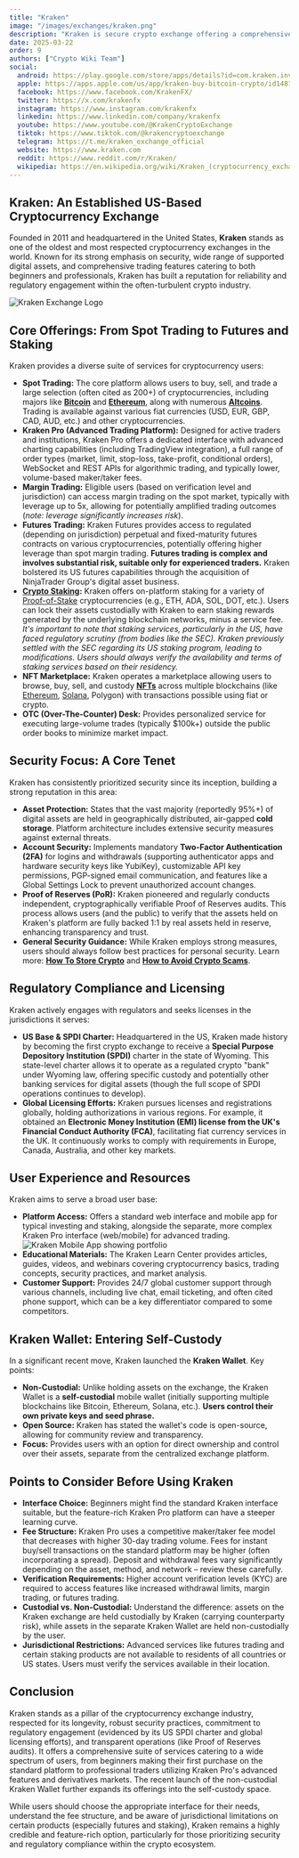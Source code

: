 ```yaml
---
title: "Kraken"
image: "/images/exchanges/kraken.png"
description: "Kraken is secure crypto exchange offering a comprehensive list of services for everyone."
date: 2025-03-22
order: 9
authors: ["Crypto Wiki Team"]
social:
  android: https://play.google.com/store/apps/details?id=com.kraken.invest.app
  apple: https://apps.apple.com/us/app/kraken-buy-bitcoin-crypto/id1481947260
  facebook: https://www.facebook.com/KrakenFX/
  twitter: https://x.com/krakenfx
  instagram: https://www.instagram.com/krakenfx
  linkedin: https://www.linkedin.com/company/krakenfx
  youtube: https://www.youtube.com/@KrakenCryptoExchange
  tiktok: https://www.tiktok.com/@krakencryptoexchange
  telegram: https://t.me/kraken_exchange_official
  website: https://www.kraken.com
  reddit: https://www.reddit.com/r/Kraken/
  wikipedia: https://en.wikipedia.org/wiki/Kraken_(cryptocurrency_exchange)
---
```


## **Kraken: An Established US-Based Cryptocurrency Exchange**

Founded in 2011 and headquartered in the United States, **Kraken** stands as one of the oldest and most respected cryptocurrency exchanges in the world. Known for its strong emphasis on security, wide range of supported digital assets, and comprehensive trading features catering to both beginners and professionals, Kraken has built a reputation for reliability and regulatory engagement within the often-turbulent crypto industry.

![Kraken Exchange Logo](/images/exchanges/kraken.png)

## **Core Offerings: From Spot Trading to Futures and Staking**

Kraken provides a diverse suite of services for cryptocurrency users:

- **Spot Trading:** The core platform allows users to buy, sell, and trade a large selection (often cited as 200+) of cryptocurrencies, including majors like **[Bitcoin](/posts/what-is-bitcoin)** and **[Ethereum](/posts/what-is-ethereum)**, along with numerous **[Altcoins](/posts/what-are-altcoins)**. Trading is available against various fiat currencies (USD, EUR, GBP, CAD, AUD, etc.) and other cryptocurrencies.
- **Kraken Pro (Advanced Trading Platform):** Designed for active traders and institutions, Kraken Pro offers a dedicated interface with advanced charting capabilities (including TradingView integration), a full range of order types (market, limit, stop-loss, take-profit, conditional orders), WebSocket and REST APIs for algorithmic trading, and typically lower, volume-based maker/taker fees.
- **Margin Trading:** Eligible users (based on verification level and jurisdiction) can access margin trading on the spot market, typically with leverage up to 5x, allowing for potentially amplified trading outcomes (_note: leverage significantly increases risk_).
- **Futures Trading:** Kraken Futures provides access to regulated (depending on jurisdiction) perpetual and fixed-maturity futures contracts on various cryptocurrencies, potentially offering higher leverage than spot margin trading. **Futures trading is complex and involves substantial risk, suitable only for experienced traders.** Kraken bolstered its US futures capabilities through the acquisition of NinjaTrader Group's digital asset business.
- **[Crypto Staking](/posts/crypto-staking):** Kraken offers on-platform staking for a variety of [Proof-of-Stake](/posts/what-is-proof-of-stake) cryptocurrencies (e.g., ETH, ADA, SOL, DOT, etc.). Users can lock their assets custodially with Kraken to earn staking rewards generated by the underlying blockchain networks, minus a service fee. _It's important to note that staking services, particularly in the US, have faced regulatory scrutiny (from bodies like the SEC). Kraken previously settled with the SEC regarding its US staking program, leading to modifications. Users should always verify the availability and terms of staking services based on their residency._
- **NFT Marketplace:** Kraken operates a marketplace allowing users to browse, buy, sell, and custody **[NFTs](/posts/are-nfts-dead)** across multiple blockchains (like [Ethereum](/posts/what-is-ethereum), [Solana](/posts/what-is-solana), Polygon) with transactions possible using fiat or crypto.
- **OTC (Over-The-Counter) Desk:** Provides personalized service for executing large-volume trades (typically $100k+) outside the public order books to minimize market impact.

## **Security Focus: A Core Tenet**

Kraken has consistently prioritized security since its inception, building a strong reputation in this area:

- **Asset Protection:** States that the vast majority (reportedly 95%+) of digital assets are held in geographically distributed, air-gapped **cold storage**. Platform architecture includes extensive security measures against external threats.
- **Account Security:** Implements mandatory **Two-Factor Authentication (2FA)** for logins and withdrawals (supporting authenticator apps and hardware security keys like YubiKey), customizable API key permissions, PGP-signed email communication, and features like a Global Settings Lock to prevent unauthorized account changes.
- **Proof of Reserves (PoR):** Kraken pioneered and regularly conducts independent, cryptographically verifiable Proof of Reserves audits. This process allows users (and the public) to verify that the assets held on Kraken's platform are fully backed 1:1 by real assets held in reserve, enhancing transparency and trust.
- **General Security Guidance:** While Kraken employs strong measures, users should always follow best practices for personal security. Learn more: **[How To Store Crypto](/posts/how-to-store-crypto)** and **[How to Avoid Crypto Scams](/posts/how-to-avoid-crypto-scams)**.

## **Regulatory Compliance and Licensing**

Kraken actively engages with regulators and seeks licenses in the jurisdictions it serves:

- **US Base & SPDI Charter:** Headquartered in the US, Kraken made history by becoming the first crypto exchange to receive a **Special Purpose Depository Institution (SPDI)** charter in the state of Wyoming. This state-level charter allows it to operate as a regulated crypto "bank" under Wyoming law, offering specific custody and potentially other banking services for digital assets (though the full scope of SPDI operations continues to develop).
- **Global Licensing Efforts:** Kraken pursues licenses and registrations globally, holding authorizations in various regions. For example, it obtained an **Electronic Money Institution (EMI) license from the UK's Financial Conduct Authority (FCA)**, facilitating fiat currency services in the UK. It continuously works to comply with requirements in Europe, Canada, Australia, and other key markets.

## **User Experience and Resources**

Kraken aims to serve a broad user base:

- **Platform Access:** Offers a standard web interface and mobile app for typical investing and staking, alongside the separate, more complex Kraken Pro interface (web/mobile) for advanced trading.
  ![Kraken Mobile App showing portfolio](/images/posts/portfolio.jpg)
- **Educational Materials:** The Kraken Learn Center provides articles, guides, videos, and webinars covering cryptocurrency basics, trading concepts, security practices, and market analysis.
- **Customer Support:** Provides 24/7 global customer support through various channels, including live chat, email ticketing, and often cited phone support, which can be a key differentiator compared to some competitors.

## **Kraken Wallet: Entering Self-Custody**

In a significant recent move, Kraken launched the **Kraken Wallet**. Key points:

- **Non-Custodial:** Unlike holding assets on the exchange, the Kraken Wallet is a **self-custodial** mobile wallet (initially supporting multiple blockchains like Bitcoin, Ethereum, Solana, etc.). **Users control their own private keys and seed phrase.**
- **Open Source:** Kraken has stated the wallet's code is open-source, allowing for community review and transparency.
- **Focus:** Provides users with an option for direct ownership and control over their assets, separate from the centralized exchange platform.

## **Points to Consider Before Using Kraken**

- **Interface Choice:** Beginners might find the standard Kraken interface suitable, but the feature-rich Kraken Pro platform can have a steeper learning curve.
- **Fee Structure:** Kraken Pro uses a competitive maker/taker fee model that decreases with higher 30-day trading volume. Fees for instant buy/sell transactions on the standard platform may be higher (often incorporating a spread). Deposit and withdrawal fees vary significantly depending on the asset, method, and network – review these carefully.
- **Verification Requirements:** Higher account verification levels (KYC) are required to access features like increased withdrawal limits, margin trading, or futures trading.
- **Custodial vs. Non-Custodial:** Understand the difference: assets on the Kraken exchange are held custodially by Kraken (carrying counterparty risk), while assets in the separate Kraken Wallet are held non-custodially by the user.
- **Jurisdictional Restrictions:** Advanced services like futures trading and certain staking products are not available to residents of all countries or US states. Users must verify the services available in their location.

## **Conclusion**

Kraken stands as a pillar of the cryptocurrency exchange industry, respected for its longevity, robust security practices, commitment to regulatory engagement (evidenced by its US SPDI charter and global licensing efforts), and transparent operations (like Proof of Reserves audits). It offers a comprehensive suite of services catering to a wide spectrum of users, from beginners making their first purchase on the standard platform to professional traders utilizing Kraken Pro's advanced features and derivatives markets. The recent launch of the non-custodial Kraken Wallet further expands its offerings into the self-custody space.

While users should choose the appropriate interface for their needs, understand the fee structure, and be aware of jurisdictional limitations on certain products (especially futures and staking), Kraken remains a highly credible and feature-rich option, particularly for those prioritizing security and regulatory compliance within the crypto ecosystem.
